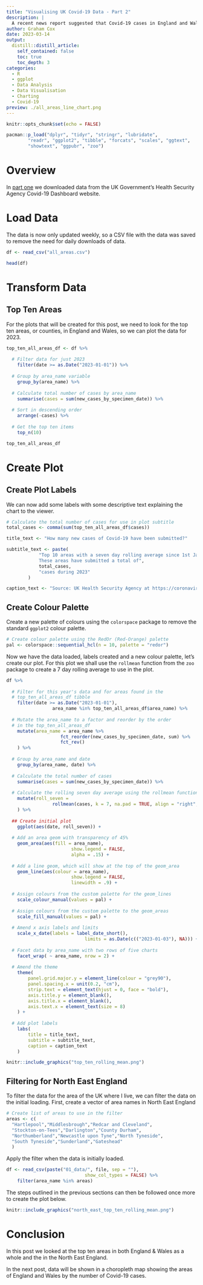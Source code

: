 ```yaml
---
title: "Visualising UK Covid-19 Data - Part 2"
description: |
  A recent news report suggested that Covid-19 cases in England and Wales are increasing once more. Here we look at data for 2023.
author: Graham Cox
date: 2023-03-14
output:
  distill::distill_article:
    self_contained: false
    toc: true
    toc_depth: 3
categories:
  - R
  - ggplot
  - Data Analysis
  - Data Visualisation
  - Charting
  - Covid-19
preview: ./all_areas_line_chart.png
---
```


```r
knitr::opts_chunk$set(echo = FALSE)

pacman::p_load("dplyr", "tidyr", "stringr", "lubridate",
        "readr", "ggplot2", "tibble", "forcats", "scales", "ggtext",
        "showtext", "ggpubr", "zoo")

```

```{=html}
<style>
d-article li {
margin-bottom: 2px
}

d-article pre {
color: #595959;
background: #D9D9D9;
font-size: 70%
}
</style>
```

# Overview

In [part one](https://gfc-learning.netlify.app/posts/2023-03-02-covid-visualisationpart-one/){target="_blank"} we downloaded data from the UK Government's Health Security Agency Covid-19 Dashboard website. 

# Load Data

The data is now only updated weekly, so a CSV file with the data was saved to remove the need for daily downloads of data.

```r
df <- read_csv("all_areas.csv")
```

```r
head(df)
```

# Transform Data

## Top Ten Areas

For the plots that will be created for this post, we need to look for the top ten areas, or counties, in England and Wales, so we can plot the data for 2023.

```r
top_ten_all_areas_df <- df %>%
  
  # Filter data for just 2023
	filter(date >= as.Date("2023-01-01")) %>%
  
  # Group by area_name variable
	group_by(area_name) %>%
  
  # Calculate total number of cases by area_name
	summarise(cases = sum(new_cases_by_specimen_date)) %>%
  
  # Sort in descending order
	arrange(-cases) %>%
  
  # Get the top ten items
	top_n(10) 
```

```r
top_ten_all_areas_df
```

# Create Plot

## Create Plot Labels

We can now add some labels with some descriptive text explaining the chart to the viewer.

```r

# Calculate the total number of cases for use in plot subtitle
total_cases <- comma(sum(top_ten_all_areas_df$cases))

title_text <- "How many new cases of Covid-19 have been submitted?"

subtitle_text <- paste(
			"Top 10 areas with a seven day rolling average since 1st January 2023. 
			These areas have submitted a total of",
			total_cases,
			"cases during 2023"
		)

caption_text <- "Source: UK Health Security Agency at https://coronavirus.data.gov.uk/"
```

## Create Colour Palette

Create a new palette of colours using the `colorspace` package to remove the standard `ggplot2` colour palette.

```r
# Create colour palette using the RedOr (Red-Orange) palette
pal <- colorspace::sequential_hcl(n = 10, palette = "redor")
```

Now we have the data loaded, labels created and a new colour palette, let's create our plot. For this plot we shall use the `rollmean` function from the `zoo` package to create a 7 day rolling average to use in the plot.

```r
df %>%
  
  # Filter for this year's data and for areas found in the
  # top_ten_all_areas_df tibble
	filter(date >= as.Date("2023-01-01"),
				 area_name %in% top_ten_all_areas_df$area_name) %>%
  
  # Mutate the area_name to a factor and reorder by the order
  # in the top_ten_all_areas_df
	mutate(area_name = area_name %>%
				 	fct_reorder(new_cases_by_specimen_date, sum) %>%
				 	fct_rev()
	) %>%
  
  # Group by area_name and date
	group_by(area_name, date) %>%
  
  # Calculate the total number of cases
	summarise(cases = sum(new_cases_by_specimen_date)) %>%
  
  # Calculate the rolling seven day average using the rollmean function
	mutate(roll_seven =
				 rollmean(cases, k = 7, na.pad = TRUE, align = "right", fill = NA)
	) %>%
  
  ## Create initial plot
	ggplot(aes(date, roll_seven)) +
  
  # Add an area geom with transparency of 45%
	geom_area(aes(fill = area_name),
						show.legend = FALSE,
						alpha = .15) +
  
  # Add a line geom, which will show at the top of the geom_area
	geom_line(aes(colour = area_name),
						show.legend = FALSE,
						linewidth = .9) +
  
  # Assign colours from the custom palette for the geom_lines
	scale_colour_manual(values = pal) +
  
  # Assign colours from the custom palette to the geom_areas
	scale_fill_manual(values = pal) +
  
  # Amend x axis labels and limits
	scale_x_date(labels = label_date_short(),
							 limits = as.Date(c(("2023-01-03"), NA))) +
  
  # Facet data by area_name with two rows of five charts
	facet_wrap( ~ area_name, nrow = 2) +
  
  # Amend the theme
	theme(
		panel.grid.major.y = element_line(colour = "grey90"),
		panel.spacing.x = unit(0.2, "cm"),
		strip.text = element_text(hjust = 0, face = "bold"),
		axis.title.y = element_blank(),
		axis.title.x = element_blank(),
		axis.text.x = element_text(size = 8)
	) +
  
  # Add plot labels
	labs(
		title = title_text,
		subtitle = subtitle_text,
		caption = caption_text
	)
```

```r
knitr::include_graphics("top_ten_rolling_mean.png")
```

## Filtering for North East England

To filter the data for the area of the UK where I live, we can filter the data on the initial loading. First, create a vector of area names in North East England

```r
# Create list of areas to use in the filter
areas <- c(
  "Hartlepool","Middlesbrough","Redcar and Cleveland",
  "Stockton-on-Tees","Darlington","County Durham",
  "Northumberland","Newcastle upon Tyne","North Tyneside",
  "South Tyneside","Sunderland","Gateshead"
  )
```

Apply the filter when the data is initially loaded.

```r
df <- read_csv(paste("01_data/", file, sep = ""),
							 show_col_types = FALSE) %>%
	filter(area_name %in% areas)
```

The steps outlined in the previous sections can then be followed once more to create the plot below.

```r
knitr::include_graphics("north_east_top_ten_rolling_mean.png")
```

# Conclusion

In this post we looked at the top ten areas in both England & Wales as a whole and the in the North East England.

In the next post, data will be shown in a choropleth map showing the areas of England and Wales by the number of Covid-19 cases. 
